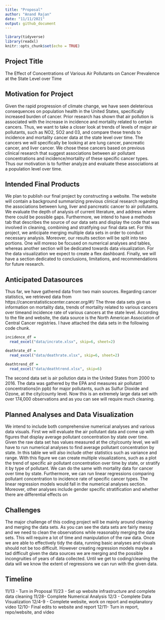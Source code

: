 ```yaml
---
title: "Proposal"
author: "Anand Rajan"
date: "11/11/2021"
output: github_document
---
```


```r
library(tidyverse)
library(readxl)
knitr::opts_chunk$set(echo = TRUE)
```

## Project Title

The Effect of Concentrations of Various Air Pollutants on Cancer Prevalence at the State Level over Time

## Motivation for Project

Given the rapid progression of climate change, we have seen deleterious consequences on population health in the United States, specifically increased burden of cancer. Prior research has shown that air pollution is associated with the increase in incidence and mortality related to certain cancers.  Thus, we want to take a closer look at trends of levels of major air pollutants, such as NO2, SO2 and 03, and compare these trends to incidence and mortality cancer data at the state level over time. The cancers we will specifically be looking at are lung cancer, pancreatic cancer, and liver cancer. We chose these cancers based on previous clinical research that suggest associations between air pollutant concentrations and incidence/mortality of these specific cancer types. Thus our motivation is to further analyze and evaluate these associations at a population level over time. 

## Intended Final Products

We plan to publish our final project by constructing a website. The website will contain a background summarizing previous clinical research regarding the associations between lung, liver and pancreatic cancer to air pollutants. We evaluate the depth of analysis of current literature, and address where there could be possible gaps. Furthermore, we intend to have a methods tab that describes the source of our data sets and display the code that was involved in cleaning, combining and stratifying our final data set. For this project, we anticipate merging multiple data sets in order to conduct necessary analysis. Moreover, our results section will be split into two portions. One will moreso be focused on numerical analyses and tables, whereas another section will be dedicated towards data visualization. For the data visualization we expect to create a flex dashboard. Finally, we will have a section dedicated to conclusions, limitations, and recommendations for future research.


## Anticipated Datasources

Thus far, we have gathered data from two main sources. Regarding cancer statistics, we retrieved data from https://cancerstatisticscenter.cancer.org/#!/ The three data sets give us information on mortality data, trends of mortality related to various cancers over timeand incidence rate of various cancers at the state level. According to the file and website, the data source is the North American Association of Central Cancer registries. I have attached the data sets in the following code chunk.

```r
incidence_df = 
  read_excel("data/incrate.xlsx", skip=6, sheet=2)

deathrate_df = 
  read_excel("data/deathrate.xlsx", skip=6, sheet=2)

deathtrend_df = 
  read_excel("data/deathtrend.xlsx", skip=6)

```

The second data set is air pollution data in the United States from 2000 to 2016. The data was gathered by the EPA and measures air pollutant concentrations(in ppb) for major pollutants, such as Sulfur Dioxide and Ozone, at the city/county level. Now this is an extremely large data set with over 174,000 observations and as you can see will require much cleaning. 


## Planned Analyses and Data Visualization

We intend to include both comprehensive numerical analyses and various data visuals. First we will evaluate the air pollutant data and come up with figures that display average pollutant concentration by state over time. Given the raw data set has values measured at the city/county level, we will have to run numerical analyses to find average pollutant concentration by state. In this table we will also include other statistics such as variance and range. With this figure we can create multiple visualizations, such as a plot the trend of specific air pollutant concentration over time by state, or stratify it by type of pollutant. We can do the same with mortality data for cancer over time by state. Furthermore, we can run linear regressions comparing pollutant concentration to incidence rate of specific cancer types. The linear regression models would fall in the numerical analyses section. Moreover, other analyses include gender specific stratification and whether there are differential effects on 


## Challenges

The major challenge of this coding project will be mainly around cleaning and merging the data sets. As you can see the data sets are fairly messy and we need to clean the observations while reasonably merging the data sets. This will require a lot of time and manipulation of the raw data. Once we are able to effectively tidy the data, running basic analyses and visuals should not be too difficult. However creating regression models maybe a tad difficult given the data sources we are merging and the possible incongruities of years of data collected. Until we get to coding/cleaning the data will we know the extent of regressions we can run with the given data.


## Timeline

11/13 - Turn in Proposal
11/23 - Set up website infrastructure and complete data cleaning 
11/28- Complete Numerical Analysis 
12/3 - Complete Data Visualization
12/4-9 - Complete website, work on report and explanatory video
12/10- Final edits to website and report
12/11- Turn in report, repo/website, and video
